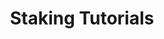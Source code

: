 ---
title: Staking Tutorials
sidebar_position: 3
description: 'Here are the articles in this section:'
---